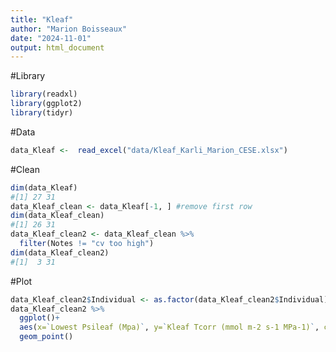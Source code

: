 ```yaml
---
title: "Kleaf"
author: "Marion Boisseaux"
date: "2024-11-01"
output: html_document
---
```


#Library
```r
library(readxl)
library(ggplot2)
library(tidyr)
```


#Data
```r

data_Kleaf <-  read_excel("data/Kleaf_Karli_Marion_CESE.xlsx")

```

#Clean
```r
dim(data_Kleaf)
#[1] 27 31
data_Kleaf_clean <- data_Kleaf[-1, ] #remove first row
dim(data_Kleaf_clean)
#[1] 26 31
data_Kleaf_clean2 <- data_Kleaf_clean %>% 
  filter(Notes != "cv too high")
dim(data_Kleaf_clean2)
#[1]  3 31
```

#Plot
```r
data_Kleaf_clean2$Individual <- as.factor(data_Kleaf_clean2$Individual)
data_Kleaf_clean2 %>%
  ggplot()+
  aes(x=`Lowest Psileaf (Mpa)`, y=`Kleaf Tcorr (mmol m-2 s-1 MPa-1)`, color=Individual)+
  geom_point()
```

